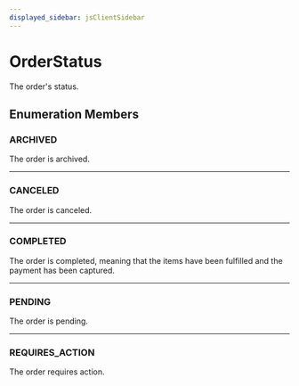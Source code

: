 ```yaml
---
displayed_sidebar: jsClientSidebar
---
```



# OrderStatus

The order's status.

## Enumeration Members

### ARCHIVED

The order is archived.

___

### CANCELED

The order is canceled.

___

### COMPLETED

The order is completed, meaning that
the items have been fulfilled and the payment
has been captured.

___

### PENDING

The order is pending.

___

### REQUIRES\_ACTION

The order requires action.
